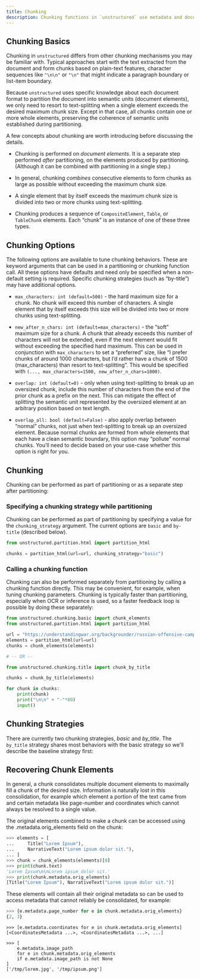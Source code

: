 ```yaml
---
title: Chunking
description: Chunking functions in `unstructured` use metadata and document elements detected with `partition` functions to post-process elements into more useful "chunks" for uses cases such as Retrieval Augmented Generation (RAG).
---
```


## Chunking Basics

Chunking in `unstructured` differs from other chunking mechanisms you may be familiar with. Typical approaches start with the text extracted from the document and form chunks based on plain-text features, character sequences like `"\n\n"` or `"\n"` that might indicate a paragraph boundary or list-item boundary.

Because `unstructured` uses specific knowledge about each document format to partition the document into semantic units (document elements), we only need to resort to text-splitting when a single element exceeds the desired maximum chunk size. Except in that case, all chunks contain one or more whole elements, preserving the coherence of semantic units established during partitioning.

A few concepts about chunking are worth introducing before discussing the details.

*   Chunking is performed on _document elements_. It is a separate step performed _after_ partitioning, on the elements produced by partitioning. (Although it can be combined with partitioning in a single step.)
    
*   In general, chunking _combines_ consecutive elements to form chunks as large as possible without exceeding the maximum chunk size.
    
*   A single element that by itself exceeds the maximum chunk size is divided into two or more chunks using text-splitting.
    
*   Chunking produces a sequence of `CompositeElement`, `Table`, or `TableChunk` elements. Each “chunk” is an instance of one of these three types.
    

## Chunking Options

The following options are available to tune chunking behaviors. These are keyword arguments that can be used in a partitioning or chunking function call. All these options have defaults and need only be specified when a non-default setting is required. Specific chunking strategies (such as “by-title”) may have additional options.

*   `max_characters: int (default=500)` - the hard maximum size for a chunk. No chunk will exceed this number of characters. A single element that by itself exceeds this size will be divided into two or more chunks using text-splitting.
    
*   `new_after_n_chars: int (default=max_characters)` - the “soft” maximum size for a chunk. A chunk that already exceeds this number of characters will not be extended, even if the next element would fit without exceeding the specified hard maximum. This can be used in conjunction with `max_characters` to set a “preferred” size, like “I prefer chunks of around 1000 characters, but I’d rather have a chunk of 1500 (max\_characters) than resort to text-splitting”. This would be specified with `(..., max_characters=1500, new_after_n_chars=1000)`.
    
*   `overlap: int (default=0)` - only when using text-splitting to break up an oversized chunk, include this number of characters from the end of the prior chunk as a prefix on the next. This can mitigate the effect of splitting the semantic unit represented by the oversized element at an arbitrary position based on text length.
    
*   `overlap_all: bool (default=False)` - also apply overlap between “normal” chunks, not just when text-splitting to break up an oversized element. Because normal chunks are formed from whole elements that each have a clean semantic boundary, this option may “pollute” normal chunks. You’ll need to decide based on your use-case whether this option is right for you.
    

## Chunking

Chunking can be performed as part of partitioning or as a separate step after partitioning:

### Specifying a chunking strategy while partitioning

Chunking can be performed as part of partitioning by specifying a value for the `chunking_strategy` argument. The current options are `basic` and `by-title` (described below).

```python
from unstructured.partition.html import partition_html

chunks = partition_html(url=url, chunking_strategy="basic")

```


### Calling a chunking function

Chunking can also be performed separately from partitioning by calling a chunking function directly. This may be convenient, for example, when tuning chunking parameters. Chunking is typically faster than partitioning, especially when OCR or inference is used, so a faster feedback loop is possible by doing these separately:

```python
from unstructured.chunking.basic import chunk_elements
from unstructured.partition.html import partition_html

url = "https://understandingwar.org/backgrounder/russian-offensive-campaign-assessment-august-27-2023-0"
elements = partition_html(url=url)
chunks = chunk_elements(elements)

# -- OR --

from unstructured.chunking.title import chunk_by_title

chunks = chunk_by_title(elements)

for chunk in chunks:
    print(chunk)
    print("\n\n" + "-"*80)
    input()

```


## Chunking Strategies

There are currently two chunking strategies, _basic_ and _by\_title_. The `by_title` strategy shares most behaviors with
the basic strategy so we'll describe the baseline strategy first:


<SharedChunkingStrategies/>

## Recovering Chunk Elements

In general, a chunk consolidates multiple document elements to maximally fill a chunk of the desired size. Information is naturally lost in this consolidation, for example which element a portion of the text came from and certain metadata like page-number and coordinates which cannot always be resolved to a single value.

The original elements combined to make a chunk can be accessed using the .metadata.orig\_elements field on the chunk:

```python
>>> elements = [
...     Title("Lorem Ipsum"),
...     NarrativeText("Lorem ipsum dolor sit."),
... ]
>>> chunk = chunk_elements(elements)[0]
>>> print(chunk.text)
'Lorem Ipsum\n\nLorem ipsum dolor sit.'
>>> print(chunk.metadata.orig_elements)
[Title("Lorem Ipsum"), NarrativeText("Lorem ipsum dolor sit.")]

```


These elements will contain all their original metadata so can be used to access metadata that cannot reliably be consolidated, for example:


```python python
>>> {e.metadata.page_number for e in chunk.metadata.orig_elements}
{2, 3}

```


```
>>> [e.metadata.coordinates for e in chunk.metadata.orig_elements]
[<CoordinatesMetadata ...>, <CoordinatesMetadata ...>, ...]

```


```
>>> [
    e.metadata.image_path
    for e in chunk.metadata.orig_elements
    if e.metadata.image_path is not None
]
['/tmp/lorem.jpg', '/tmp/ipsum.png']

```
